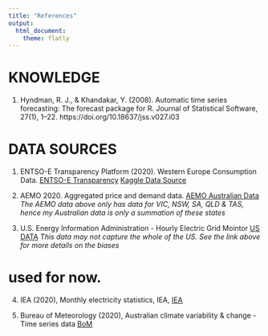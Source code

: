 ```yaml
---
title: "References"
output: 
  html_document:
    theme: flatly
---
```



# KNOWLEDGE

1. Hyndman, R. J., & Khandakar, Y. (2008). Automatic time series forecasting: The forecast package for R. Journal of Statistical Software, 27(1), 1–22. https://doi.org/10.18637/jss.v027.i03


# DATA SOURCES

1. ENTSO-E Transparency Platform (2020). Western Europe Consumption Data. [ENTSO-E Transparency](https://transparency.entsoe.eu/)
[Kaggle Data Source](https://www.kaggle.com/francoisraucent/western-europe-power-consumption?select=it.csv)

2. AEMO 2020. Aggregated price and demand data. [AEMO Australian Data](https://aemo.com.au/energy-systems/electricity/national-electricity-market-nem/data-nem/aggregated-data)
*The AEMO data above only has data for VIC, NSW, SA, QLD & TAS, hence my Australian data is only a summation of these states* 

3. U.S. Energy Information Administration - Hourly Electric Grid Mointor [US DATA](https://www.eia.gov/beta/electricity/gridmonitor/dashboard/electric_overview/US48/US48)
*This data may not capture the whole of the US. See the link above for more details on the biases*




# used for now. 
4. IEA (2020), Monthly electricity statistics, IEA,  [IEA](https://www.iea.org/reports/monthly-electricity-statistics)

5. Bureau of Meteorology (2020), Australian climate variability & change - Time series data
[BoM](http://www.bom.gov.au/climate/change/index.shtml#tabs=Tracker&tracker=timeseries&tQ=graph%3Drain%26area%3Daus%26season%3Dallmonths%26ave_yr%3DT)